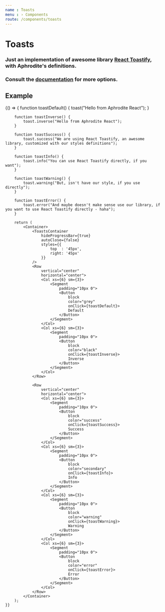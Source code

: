 ```yaml
---
name : Toasts
menu : › Components
route: /components/toasts
---
```



# Toasts
### Just an implementation of awesome library [**React Toastify**](https://github.com/fkhadra/react-toastify), with Aphrodite's definitions.
### Consult the [documentation](https://github.com/fkhadra/react-toastify) for more options.

## Example
<Playground>
    {() => {
        function toastDefault() {
            toast("Hello from Aphrodite React");
        }

        function toastInverse() {
            toast.inverse("Hello from Aphrodite React");
        }

        function toastSuccess() {
            toast.success("We are using React Toastify, an awesome library, customized with our styles definitions");
        }

        function toastInfo() {
            toast.info("You can use React Toastify directly, if you want");
        }

        function toastWarning() {
            toast.warning("But, isn't have our style, if you use directly");
        }

        function toastError() {
            toast.error("And maybe doesn't make sense use our library, if you want to use React Toastify directly - haha");
        }

        return (
            <Container>
                <ToastsContainer
                    hideProgressBar={true}
                    autoClose={false}
                    styles={{
                        top  : '45px',
                        right: '45px'
                    }}
                />
                <Row
                    vertical="center"
                    horizontal="center">
                    <Col xs={6} sm={3}>
                        <Segment
                            padding="10px 0">
                            <Button
                                block
                                color="grey"
                                onClick={toastDefault}>
                                Default
                            </Button>
                        </Segment>
                    </Col>
                    <Col xs={6} sm={3}>
                        <Segment
                            padding="10px 0">
                            <Button
                                block
                                color="black"
                                onClick={toastInverse}>
                                Inverse
                            </Button>
                        </Segment>
                    </Col>
                </Row>

                <Row
                    vertical="center"
                    horizontal="center">
                    <Col xs={6} sm={3}>
                        <Segment
                            padding="10px 0">
                            <Button
                                block
                                color="success"
                                onClick={toastSuccess}>
                                Success
                            </Button>
                        </Segment>
                    </Col>
                    <Col xs={6} sm={3}>
                        <Segment
                            padding="10px 0">
                            <Button
                                block
                                color="secondary"
                                onClick={toastInfo}>
                                Info
                            </Button>
                        </Segment>
                    </Col>
                    <Col xs={6} sm={3}>
                        <Segment
                            padding="10px 0">
                            <Button
                                block
                                color="warning"
                                onClick={toastWarning}>
                                Warning
                            </Button>
                        </Segment>
                    </Col>
                    <Col xs={6} sm={3}>
                        <Segment
                            padding="10px 0">
                            <Button
                                block
                                color="error"
                                onClick={toastError}>
                                Error
                            </Button>
                        </Segment>
                    </Col>
                </Row>
            </Container>
        );
    }}
</Playground>
